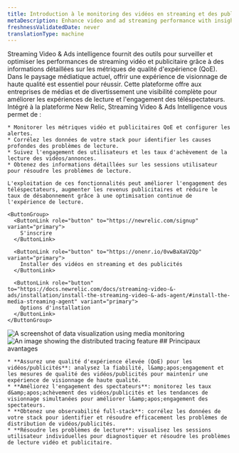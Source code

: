 ```yaml
---
title: Introduction à le monitoring des vidéos en streaming et des publicités
metaDescription: Enhance video and ad streaming performance with insights into quality of experience (QoE) metrics.
freshnessValidatedDate: never
translationType: machine
---
```


<SideBySide>
  <Side>
    Streaming Video &amp; Ads intelligence fournit des outils pour surveiller et optimiser les performances de streaming vidéo et publicitaire grâce à des informations détaillées sur les métriques de qualité d'expérience (QoE). Dans le paysage médiatique actuel, offrir une expérience de visionnage de haute qualité est essentiel pour réussir. Cette plateforme offre aux entreprises de médias et de divertissement une visibilité complète pour améliorer les expériences de lecture et l'engagement des téléspectateurs. Intégré à la plateforme New Relic, Streaming Video &amp; Ads Intelligence vous permet de :

    * Monitorer les métriques vidéo et publicitaires QoE et configurer les alertes.
    * Corrélez les données de votre stack pour identifier les causes profondes des problèmes de lecture.
    * Suivez l'engagement des utilisateurs et les taux d'achèvement de la lecture des vidéos/annonces.
    * Obtenez des informations détaillées sur les sessions utilisateur pour résoudre les problèmes de lecture.

    L'exploitation de ces fonctionnalités peut améliorer l'engagement des téléspectateurs, augmenter les revenus publicitaires et réduire le taux de désabonnement grâce à une optimisation continue de l'expérience de lecture.

    <ButtonGroup>
      <ButtonLink role="button" to="https://newrelic.com/signup" variant="primary">
        S'inscrire
      </ButtonLink>

      <ButtonLink role="button" to="https://onenr.io/0vwBaXaV2Qp" variant="primary">
        Installer des vidéos en streaming et des publicités
      </ButtonLink>

      <ButtonLink role="button" to="https://docs.newrelic.com/docs/streaming-video-&-ads/installation/install-the-streaming-video-&-ads-agent/#install-the-media-streaming-agent" variant="primary">
        Options d'installation
      </ButtonLink>
    </ButtonGroup>
  </Side>

  <Side>
    <img title="Visualizing data" alt="A screenshot of data visualization using media monitoring" src="/images/media-overview-1.webp" />
  </Side>
</SideBySide>

<SideBySide>
  <Side>
    <img title="Real User Monitoring with New Relic" alt="An image showing the distributed tracing feature" src="/images/media-video-1.webp" />
  </Side>

  <Side>
    ## Principaux avantages

    * **Assurez une qualité d'expérience élevée (QoE) pour les vidéos/publicités**: analysez la fiabilité, l&amp;apos;engagement et les mesures de qualité des vidéos/publicités pour maintenir une expérience de visionnage de haute qualité.
    * **Améliorez l'engagement des spectateurs**: monitorez les taux d&amp;apos;achèvement des vidéos/publicités et les tendances de visionnage simultanées pour améliorer l&amp;apos;engagement des spectateurs.
    * **Obtenez une observabilité full-stack**: corrélez les données de votre stack pour identifier et résoudre efficacement les problèmes de distribution de vidéos/publicités.
    * **Résoudre les problèmes de lecture**: visualisez les sessions utilisateur individuelles pour diagnostiquer et résoudre les problèmes de lecture vidéo et publicitaire.
  </Side>
</SideBySide>